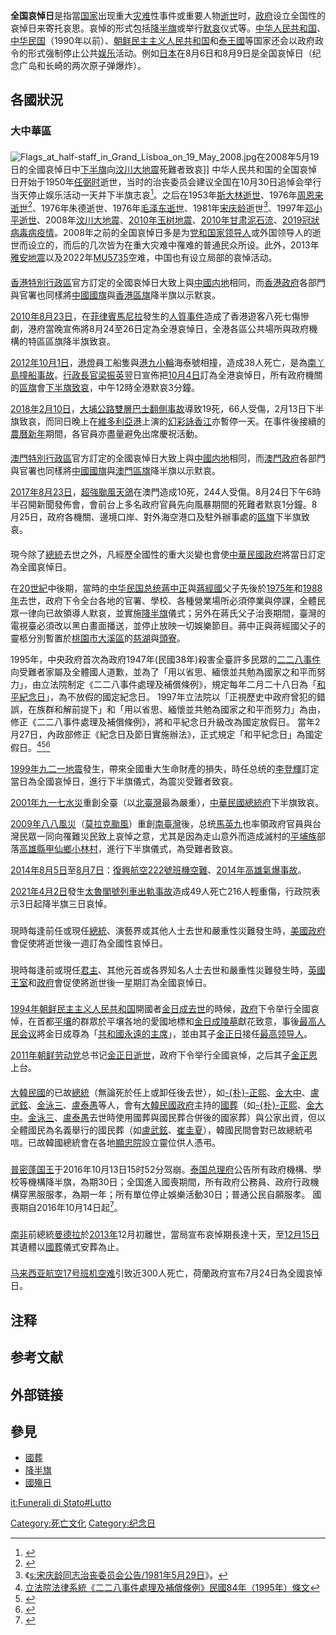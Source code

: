 {{NoteTA
|1=zh-tw:南韓;zh-cn:韩国;zh-sg:南韩;
|2=zh-tw:北韓;zh-cn:朝鲜;zh-sg:北韩;
|3=zh-hant:朝鮮民主主義人民共和國;zh-hans:朝鲜民主主义人民共和国;
|4=zh-hant:朝鮮勞動黨;zh-hans:朝鲜劳动党;}}
{{globalize}}
'''全国哀悼日'''是指當[[国家|国家]]出现重大[[灾难|灾难]]性事件或重要人物[[逝世|逝世]]时，[[政府|政府]]设立全国性的哀悼日来寄托哀思。哀悼的形式包括[[降半旗|降半旗]]或举行[[默哀|默哀]]仪式等。[[中华人民共和国|中华人民共和国]]、[[中华民国|中华民国]]（1990年以前）、[[朝鲜民主主义人民共和国|朝鲜民主主义人民共和国]]和[[泰王國|泰王國]]等国家还会以政府政令的形式强制停止公共[[娱乐|娱乐]]活动。例如[[日本|日本]]在8月6日和8月9日是全国哀悼日（纪念广岛和长崎的两次原子弹爆炸）。

== 各國狀況 ==
=== 大中華區 ===
==== {{CHNML}} ====
[[File:Flags_at_half-staff_in_Grand_Lisboa_on_19_May_2008.jpg|thumb]]在2008年5月19日的全國哀悼日中[[下半旗|下半旗]]向[[汶川大地震|汶川大地震]]死難者致哀]]
中华人民共和国的全国哀悼日开始于1950年[[任弼时|任弼时]]逝世，当时的治丧委员会建议全国在10月30日追悼会举行当天停止娱乐活动一天并下半旗志哀<ref>{{cite news |title=《人民日报》1950年10月30日 |url=http://data.people.com.cn/rmrb/19501030/1 |accessdate=2020年4月10日 |archive-date=2020年10月24日 |archive-url=https://web.archive.org/web/20201024233420/http://data.people.com.cn/rmrb/19501030/1 |dead-url=no }}</ref>。之后在1953年[[斯大林的死亡和葬礼|斯大林逝世]]、1976年[[周恩来|周恩来]][[周恩来之死|逝世]]<ref>{{Cite web|url=http://www.haibao.cn/blog/post/227879.htm|title=今天是中国历史上第五次全国哀悼日(图)|work=海报时尚网|accessdate=2010年8月15日|archive-date=2013年3月18日|archive-url=https://web.archive.org/web/20130318042918/http://www.haibao.cn/blog/post/227879.htm|dead-url=no}}</ref>、1976年朱德逝世、1976年[[毛泽东|毛泽东]][[毛泽东之死|逝世]]、1981年[[宋庆龄|宋庆龄]]逝世<ref>《[[s:宋庆龄同志治丧委员会公告/1981年5月29日|s:宋庆龄同志治丧委员会公告/1981年5月29日]]》。</ref>、1997年[[邓小平|邓小平]][[邓小平之死|逝世]]、2008年[[汶川大地震|汶川大地震]]、[[2010年玉树地震|2010年玉树地震]]、[[2010年甘肃省舟曲县特大泥石流灾害|2010年甘肃泥石流]]、[[2020年4月4日中国全国性哀悼活动|2019冠狀病毒病疫情]]{{notetag|2010年起改称为“全国哀悼活动”或“全国性哀悼活动”}}。2008年之前的全国哀悼日多是为[[党和国家领导人|党和国家领导人]]或外国领导人的逝世而设立的，而后的几次皆为在重大灾难中罹难的普通民众所设。此外，2013年[[雅安地震|雅安地震]]以及2022年[[MU5735|MU5735]]空难，中国也有设立局部的哀悼活动。

==== {{HKSAR}} ====
[[香港特別行政區|香港特別行政區]]官方訂定的全國哀悼日大致上與[[中國内地|中國内地]]相同，而[[香港特別行政區政府|香港政府]]各部門與官署也同樣將[[中華人民共和國國旗|中國國旗]]與[[香港特別行政區區旗|香港區旗]]降半旗以示默哀。

[[2010年|2010年]][[8月23日|8月23日]]，在[[菲律賓|菲律賓]][[馬尼拉|馬尼拉]]發生的[[馬尼拉人質事件|人質事件]]造成了香港遊客八死七傷慘劇，港府當晚宣佈將8月24至26日定為全港哀悼日，全港各區公共場所與政府機構的特區區旗降半旗致哀。

[[2012年|2012年]][[10月1日|10月1日]]，[[香港電燈|港燈]]員工船隻與[[港九小輪|港九小輪]]海泰號相撞，造成38人死亡，是為[[南丫島撞船事故|南丫島撞船事故]]。[[香港特別行政區行政長官|行政長官]][[梁振英|梁振英]]翌日宣佈把[[10月4日|10月4日]]訂為全港哀悼日，所有政府機關的[[香港特別行政區區旗|區旗]]會[[半旗|下半旗致哀]]，中午12時全港默哀3分鐘。

[[2018年|2018年]][[2月10日|2月10日]]，[[大埔公路雙層巴士翻側事故|大埔公路雙層巴士翻側事故]]導致19死，66人受傷，2月13日下半旗致哀，而同日晚上在[[維多利亞港|維多利亞港]]上演的[[幻彩詠香江|幻彩詠香江]]亦暫停一天。在事件後接續的[[農曆新年|農曆新年]]期間，各官員亦盡量避免出席慶祝活動。

==== {{MAC}} ====
[[澳門特別行政區|澳門特別行政區]]官方訂定的全國哀悼日大致上與[[中國内地|中國内地]]相同，而[[澳門特別行政區政府|澳門政府]]各部門與官署也同樣將[[中華人民共和國國旗|中國國旗]]與[[澳門特別行政區區旗|澳門區旗]]降半旗以示默哀。

[[2017年|2017年]][[8月23日|8月23日]]，[[颱風天鴿對澳門之影響|超強颱風天鴿]]在澳門造成10死，244人受傷。8月24日下午6時半召開新聞發佈會，會前台上多名政府官員先向風暴期間的死難者默哀1分鐘。8月25日，政府各機關、邊境口岸、對外海空港口及駐外辦事處的[[澳門特別行政區區旗|區旗]]下半旗致哀。

==== {{TW}} ====
現今除了[[中華民國總統|總統]]去世之外，凡經歷全國性的重大災變也會使[[中華民國政府|中華民國政府]]將當日訂定為全國哀悼日。

在[[20世紀|20世紀]]中後期，當時的[[中华民国总统|中华民国总统]][[蔣中正|蔣中正]]與[[蔣經國|蔣經國]]父子先後於[[1975年|1975年]]和[[1988年|1988年]]去世，政府下令全台各地的官署、學校、各種營業場所必須停業與停課，全體民眾一律向已故領導人默哀，並實施[[降半旗|降半旗]]儀式；另外在蔣氏父子治喪期間，臺灣的電視臺必須改以黑白畫面播送，並停止放映一切娛樂節目。蔣中正與蔣經國父子的靈柩分別暫置於[[桃園市|桃園市]][[大溪區|大溪區]]的[[慈湖陵寢|慈湖]]與[[頭寮陵寢|頭寮]]。

1995年，中央政府首次為政府1947年(民國38年)殺害全臺許多民眾的[[二二八事件|二二八事件]]向受難者家屬及全體國人道歉，並為了「用以省思、緬懷並共勉為國家之和平而努力」，由立法院制定《二二八事件處理及補償條例》，規定每年二月二十八日為「[[和平紀念日_(臺灣)|和平紀念日]]」，為不放假的國定紀念日。 1997年立法院以「正視歷史中政府曾犯的錯誤，在族群和解前提下」和「用以省思、緬懷並共勉為國家之和平而努力」為由，修正《二二八事件處理及補償條例》，將和平紀念日升級改為國定放假日。 當年2月27日，內政部修正《紀念日及節日實施辦法》，正式規定「和平紀念日」為國定假日。<ref>[http://lis.ly.gov.tw/lghtml/lawstat/version2/01224/0122484032300.htm 立法院法律系統《二二八事件處理及補償條例》民國84年（1995年）條文]{{dead link|date=2017年12月 |bot=InternetArchiveBot |fix-attempted=yes }}</ref><ref>{{Cite web |url=http://lis.ly.gov.tw/lghtml/lawstat/reason2/0122486022500.htm |title=立法院法律系統《二二八事件處理及補償條例》民國86年（1997年）2月條文立法理由 |accessdate=2019-07-30 |archive-date=2015-04-02 |archive-url=https://web.archive.org/web/20150402125617/http://lis.ly.gov.tw/lghtml/lawstat/reason2/0122486022500.htm |dead-url=yes }}</ref><ref>{{Cite web |url=http://gaz.ncl.edu.tw/detail.jsp?sysid=D9702431 |title=國家圖書館政府公報資訊網：修正「紀念日及節日實施辦法」第 3條(86. 2.27) |accessdate=2019-07-30 |archive-date=2020-09-30 |archive-url=https://web.archive.org/web/20200930005212/https://gaz.ncl.edu.tw/detail.jsp?sysid=D9702431 |dead-url=no }}</ref>

[[1999年|1999年]][[九二一地震|九二一地震]]發生，帶來全國重大生命財產的損失，時任总统的[[李登輝|李登輝]]訂定當日為全國哀悼日，進行下半旗儀式，為震災受難者致哀。

[[2001年|2001年]][[九一七水災|九一七水災]]重創全臺（以[[北臺灣|北臺灣]]最為嚴重），[[中華民國總統府|中華民國總統府]]下半旗致哀。

[[2009年|2009年]][[八八風災|八八風災]]（[[莫拉克颱風|莫拉克颱風]]）重創[[南臺灣|南臺灣]]後，总统[[馬英九|馬英九]]也率領政府官員與台灣民眾一同向罹難災民致上哀悼之意，尤其是因為走山意外而造成滅村的[[平埔族|平埔族]]部落[[高雄縣|高雄縣]][[甲仙區|甲仙鄉]][[小林里|小林村]]，進行下半旗儀式，為受難者致哀。

[[2014年|2014年]][[8月5日|8月5日]]至[[8月7日|8月7日]]：[[復興航空222號班機空難|復興航空222號班機空難]]、[[2014年高雄氣爆事故|2014年高雄氣爆事故]]。

[[2021年|2021年]][[4月2日|4月2日]]發生[[2021年太魯閣號列車出軌事故|太魯閣號列車出軌事故]]造成49人死亡216人輕重傷，行政院表示3日起降半旗三日哀悼。

=== {{USA}} ===
現時每逢前任或現任[[美國總統|總統]]、演藝界或其他人士去世和嚴重性災難發生時，[[美國政府|美國政府]]會促使將逝世後一週訂為全國性哀悼日。

=== {{UK}} ===
現時每逢前或現任[[英國君主|君主]]、其他元首或各界知名人士去世和嚴重性災難發生時，[[英國王室|英國王室]]和[[英國政府|政府]]會促使將逝世後一星期訂為全國哀悼日。

=== {{Korea}} ===
==== {{PRK}} ====
[[1994年|1994年]][[朝鲜民主主义人民共和国|朝鲜民主主义人民共和国]]開國者[[金日成|金日成]][[金日成之死|去世]]的時候，[[朝鲜民主主义人民共和国政府|政府]]下令举行全國哀悼，在首都[[平壤|平壤]]的群眾於平壤各地的愛國地標和[[錦繡山紀念宮|金日成陵墓]]獻花致意，事後[[最高人民会议|最高人民会议]]將金日成尊為「[[共和國永遠的主席|共和國永遠的主席]]」，並由其子[[金正日|金正日]]接任[[朝鲜民主主义人民共和国领导人列表|最高领导人]]。

[[2011年|2011年]][[朝鲜劳动党|朝鲜劳动党]]总书记[[金正日|金正日]][[金正日之死|逝世]]，政府下令举行全國哀悼，之后其子[[金正恩|金正恩]]上台。

==== {{KOR}} ====
[[大韓民國|大韓民國]]的已故[[大韓民國總統|總統]]（無論死於任上或卸任後去世），如[[朴正熙|-{朴}-正熙]]、[[金大中|金大中]]、[[盧武鉉|盧武鉉]]、[[金泳三|金泳三]]、[[盧泰愚|盧泰愚]]等人，會有[[大韓民國政府|大韓民國政府]]主持的[[國葬|國葬]]（如[[朴正熙|-{朴}-正熙]]、[[金大中|金大中]]。[[金泳三|金泳三]]、[[盧泰愚|盧泰愚]]去世時使用國葬與國民葬合併後的國家葬）與公家出資，但以全體國民為名義舉行的國民葬（如[[盧武鉉|盧武鉉]]、[[崔圭夏|崔圭夏]]），韓國民間會對已故總統弔唁。已故韓國總統會在各地[[顯忠院|顯忠院]]設立靈位供人憑弔。

==={{THA}}===
[[普密蓬·阿杜德|普密蓬国王]]于2016年10月13日15时52分驾崩。[[泰国总理府|泰国总理府]]公告所有政府機構、學校等機構降半旗，為期30日；全国進入國喪期間，所有政府公務員、政府行政機構穿黑服服孝，為期一年；所有單位停止娛樂活動30日；普通公民自願服孝。
國喪期自2016年10月14日起<ref>{{Cite web |url=http://www.setn.com/News.aspx?NewsID=189746 |title=泰王駕崩！泰國這些景點都不能去了 |accessdate=2016-10-13 |publisher=三立新聞網 |date=2016-10-13 |archive-date=2020-05-20 |archive-url=https://web.archive.org/web/20200520063555/https://www.setn.com/News.aspx?NewsID=189746 |dead-url=no }}</ref>。

=== {{SAF}} ===
[[南非|南非]]前總統[[纳尔逊·曼德拉|曼德拉]]於[[2013年|2013年]]12月初離世，當局宣布哀悼期長達十天，至[[12月15日|12月15日]]其遺體以[[國葬|國葬]]儀式安葬為止。

==={{NLD}}===
[[马来西亚航空17号班机空难|马来西亚航空17号班机空难]]引致近300人死亡，荷蘭政府宣布7月24日為全國哀悼日。

==注释==
{{notefoot}}

== 参考文献 ==
{{Reflist|2}}

== 外部链接 ==

== 參見 ==
* [[國葬|國葬]]
* [[降半旗|降半旗]]
* [[國殤日|國殤日]]

[[Category:死亡文化|Category:死亡文化]]
[[Category:纪念日|Category:纪念日]]

[[it:Funerali_di_Stato#Lutto|it:Funerali di Stato#Lutto]]